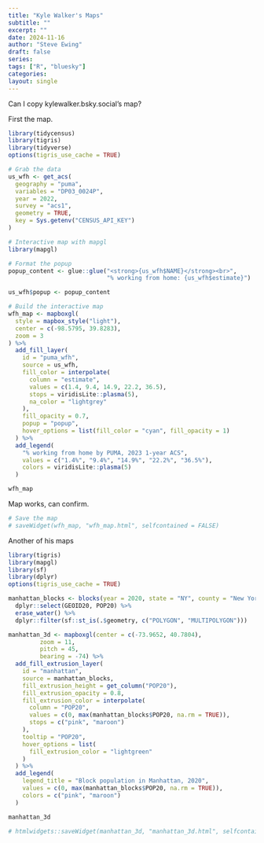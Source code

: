 ```yaml
---
title: "Kyle Walker's Maps"
subtitle: ""
excerpt: ""
date: 2024-11-16
author: "Steve Ewing"
draft: false
series:
tags: ["R", "bluesky"]
categories:
layout: single
---
```


Can I copy kylewalker.bsky.social's map?

First the map.
```r
library(tidycensus)
library(tigris)
library(tidyverse)
options(tigris_use_cache = TRUE)

# Grab the data
us_wfh <- get_acs(
  geography = "puma",
  variables = "DP03_0024P",
  year = 2022,
  survey = "acs1",
  geometry = TRUE,
  key = Sys.getenv("CENSUS_API_KEY")
)

# Interactive map with mapgl
library(mapgl)

# Format the popup
popup_content <- glue::glue("<strong>{us_wfh$NAME}</strong><br>",
                            "% working from home: {us_wfh$estimate}")

us_wfh$popup <- popup_content

# Build the interactive map
wfh_map <- mapboxgl(
  style = mapbox_style("light"),
  center = c(-98.5795, 39.8283),
  zoom = 3
) %>%
  add_fill_layer(
    id = "puma_wfh",
    source = us_wfh,
    fill_color = interpolate(
      column = "estimate",
      values = c(1.4, 9.4, 14.9, 22.2, 36.5),
      stops = viridisLite::plasma(5),
      na_color = "lightgrey"
    ),
    fill_opacity = 0.7,
    popup = "popup",
    hover_options = list(fill_color = "cyan", fill_opacity = 1)
  ) %>%
  add_legend(
    "% working from home by PUMA, 2023 1-year ACS",
    values = c("1.4%", "9.4%", "14.9%", "22.2%", "36.5%"),
    colors = viridisLite::plasma(5)
  )

wfh_map
```

Map works, can confirm.

```r
# Save the map
# saveWidget(wfh_map, "wfh_map.html", selfcontained = FALSE)
```

Another of his maps

```r
library(tigris)
library(mapgl)
library(sf)
library(dplyr)
options(tigris_use_cache = TRUE)

manhattan_blocks <- blocks(year = 2020, state = "NY", county = "New York") |>
  dplyr::select(GEOID20, POP20) %>%
  erase_water() %>%
  dplyr::filter(sf::st_is(.$geometry, c("POLYGON", "MULTIPOLYGON")))

manhattan_3d <- mapboxgl(center = c(-73.9652, 40.7804),
         zoom = 11,
         pitch = 45,
         bearing = -74) %>%
  add_fill_extrusion_layer(
    id = "manhattan",
    source = manhattan_blocks,
    fill_extrusion_height = get_column("POP20"),
    fill_extrusion_opacity = 0.8,
    fill_extrusion_color = interpolate(
      column = "POP20",
      values = c(0, max(manhattan_blocks$POP20, na.rm = TRUE)),
      stops = c("pink", "maroon")
    ),
    tooltip = "POP20",
    hover_options = list(
      fill_extrusion_color = "lightgreen"
    )
  ) %>%
  add_legend(
    legend_title = "Block population in Manhattan, 2020",
    values = c(0, max(manhattan_blocks$POP20, na.rm = TRUE)),
    colors = c("pink", "maroon")
  )

manhattan_3d
```

```r
# htmlwidgets::saveWidget(manhattan_3d, "manhattan_3d.html", selfcontained = FALSE)
```

